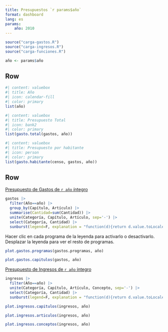 ```yaml
--- 
title: Presupuestos `r params$año`
format: dashboard
lang: es
params: 
    año: 2010
---
```


```r
source("carga-gastos.R")
source("carga-ingresos.R")
source("carga-funciones.R")
```

```r
año <- params$año
```

## Row

```r
#| content: valuebox
#| title: Año
#| icon: calendar-fill
#| color: primary
list(año)
```

```r
#| content: valuebox
#| title: Presupuesto Total
#| icon: bank2
#| color: primary
list(gasto.total(gastos, año))
```

```r
#| content: valuebox
#| title: Presupuesto por habitante
#| icon: person
#| color: primary
list(gasto.habitante(censo, gastos, año))
```

## Row {.tabset}

:::{.card title="Gastos"}
[Presupuesto de Gastos de `r año` íntegro](doc/`r año`/presupuesto-gastos-`r año`.pdf)

```r
gastos |>
  filter(Año==año) |> 
  group_by(Capítulo, Artículo) |> 
  summarise(Cantidad=sum(Cantidad)) |>
  unite(Categoría, Capítulo, Artículo, sep='-') |>
  select(Categoría, Cantidad) |>
  sunburst(legend=F, explanation = "function(d){return d.value.toLocaleString() + '€'}")
```
:::

:::{.card title="Gastos por Programas"}
Hacer clic en cada programa de la leyenda para activarlo o desactivarlo.
Desplazar la leyenda para ver el resto de programas.

```r
plot.gastos.programas(gastos.programas, año)
```
:::

:::{.card title="Gastos por Capítulos"}
```r
plot.gastos.capitulos(gastos, año)
```
:::

:::{.card title="Ingresos"}
[Presupuesto de Ingresos de `r año` íntegro](doc/`r año`/presupuesto-ingresos-`r año`.pdf)

```r
ingresos |>
  filter(Año==año) |>
  unite(Categoría, Capítulo, Artículo, Concepto, sep='-') |>
  select(Categoría, Cantidad) |>
  sunburst(legend=F, explanation = "function(d){return d.value.toLocaleString() + '€'}")
```
:::

:::{.card title="Ingresos por Capítulos"}
```r
plot.ingresos.capitulos(ingresos, año)
```
:::

:::{.card title="Ingresos por Artículos"}
```r
plot.ingresos.articulos(ingresos, año)
```
:::

:::{.card title="Ingresos por Conceptos"}
```r
plot.ingresos.conceptos(ingresos, año)
```
:::

